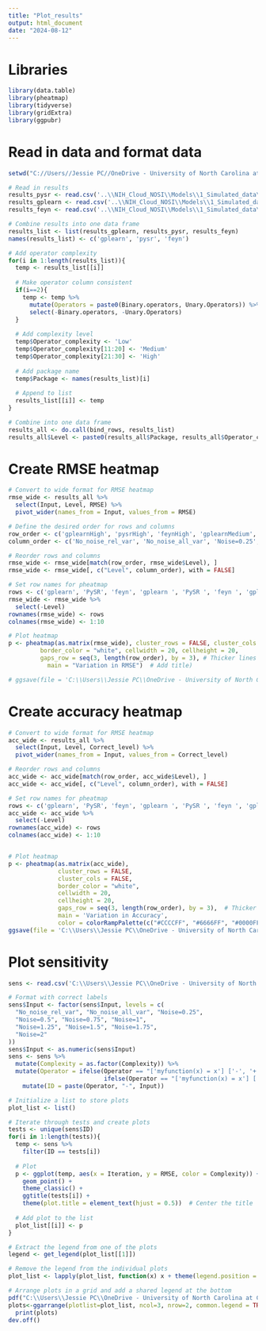 ```yaml
---
title: "Plot_results"
output: html_document
date: "2024-08-12"
---
```

# Libraries
```r
library(data.table)
library(pheatmap)
library(tidyverse)
library(gridExtra)
library(ggpubr)
```

# Read in data and format data
```r
setwd("C://Users//Jessie PC//OneDrive - University of North Carolina at Chapel Hill//Symbolic_regression_github//NIH_Cloud_NOSI")

# Read in results
results_pysr <- read.csv('..\\NIH_Cloud_NOSI\\Models\\1_Simulated_data\\pysr\\results_pysr.csv')
results_gplearn <- read.csv('..\\NIH_Cloud_NOSI\\Models\\1_Simulated_data\\gplearn\\results_gplearn.csv')
results_feyn <- read.csv('..\\NIH_Cloud_NOSI\\Models\\1_Simulated_data\\feyn\\results_feyn.csv')

# Combine results into one data frame
results_list <- list(results_gplearn, results_pysr, results_feyn)
names(results_list) <- c('gplearn', 'pysr', 'feyn')

# Add operator complexity
for(i in 1:length(results_list)){
  temp <- results_list[[i]]
  
  # Make operator column consistent
  if(i==2){
    temp <- temp %>%
      mutate(Operators = paste0(Binary.operators, Unary.Operators)) %>%
      select(-Binary.operators, -Unary.Operators)
  }
  
  # Add complexity level
  temp$Operator_complexity <- 'Low'
  temp$Operator_complexity[11:20] <- 'Medium'
  temp$Operator_complexity[21:30] <- 'High'
  
  # Add package name
  temp$Package <- names(results_list)[i]
  
  # Append to list 
  results_list[[i]] <- temp
}

# Combine into one data frame
results_all <- do.call(bind_rows, results_list)
results_all$Level <- paste0(results_all$Package, results_all$Operator_complexity)
```

# Create RMSE heatmap
```r
# Convert to wide format for RMSE heatmap
rmse_wide <- results_all %>%
  select(Input, Level, RMSE) %>%
  pivot_wider(names_from = Input, values_from = RMSE) 

# Define the desired order for rows and columns
row_order <- c('gplearnHigh', 'pysrHigh', 'feynHigh', 'gplearnMedium', 'pysrMedium', 'feynMedium', 'gplearnLow','pysrLow','feynLow')
column_order <- c('No_noise_rel_var', 'No_noise_all_var', 'Noise=0.25', 'Noise=0.5', 'Noise=0.75', 'Noise=1', 'Noise=1.25', 'Noise=1.5', 'Noise=1.75', 'Noise=2')

# Reorder rows and columns
rmse_wide <- rmse_wide[match(row_order, rmse_wide$Level), ]
rmse_wide <- rmse_wide[, c("Level", column_order), with = FALSE]

# Set row names for pheatmap
rows <- c('gplearn', 'PySR', 'feyn', 'gplearn ', 'PySR ', 'feyn ', 'gplearn  ', 'PySR  ', 'feyn  ')
rmse_wide <- rmse_wide %>%
  select(-Level)
rownames(rmse_wide) <- rows
colnames(rmse_wide) <- 1:10

# Plot heatmap
p <- pheatmap(as.matrix(rmse_wide), cluster_rows = FALSE, cluster_cols = FALSE, 
         border_color = "white", cellwidth = 20, cellheight = 20, 
         gaps_row = seq(3, length(row_order), by = 3), # Thicker lines every 3 rows)
           main = "Variation in RMSE")  # Add title) 

# ggsave(file = 'C:\\Users\\Jessie PC\\OneDrive - University of North Carolina at Chapel Hill\\Symbolic_regression_github\\NIH_Cloud_NOSI\\images\\1_Simulated_data\\All_results\\rmse_heatmap.png', p, width = 4, height = 4)
```

# Create accuracy heatmap
```r
# Convert to wide format for RMSE heatmap
acc_wide <- results_all %>%
  select(Input, Level, Correct_level) %>%
  pivot_wider(names_from = Input, values_from = Correct_level) 

# Reorder rows and columns
acc_wide <- acc_wide[match(row_order, acc_wide$Level), ]
acc_wide <- acc_wide[, c("Level", column_order), with = FALSE]

# Set row names for pheatmap
rows <- c('gplearn', 'PySR', 'feyn', 'gplearn ', 'PySR ', 'feyn ', 'gplearn  ', 'PySR  ', 'feyn  ')
acc_wide <- acc_wide %>%
  select(-Level)
rownames(acc_wide) <- rows
colnames(acc_wide) <- 1:10


# Plot heatmap
p <- pheatmap(as.matrix(acc_wide), 
              cluster_rows = FALSE, 
              cluster_cols = FALSE, 
              border_color = "white", 
              cellwidth = 20, 
              cellheight = 20, 
              gaps_row = seq(3, length(row_order), by = 3),  # Thicker lines every 3 rows
              main = 'Variation in Accuracy',
              color = colorRampPalette(c("#CCCCFF", "#6666FF", "#0000FF", "#000066"))(4)) # Light red to red color scale
ggsave(file = 'C:\\Users\\Jessie PC\\OneDrive - University of North Carolina at Chapel Hill\\Symbolic_regression_github\\NIH_Cloud_NOSI\\images\\1_Simulated_data\\All_results\\accuracy_heatmap.png', p, width = 4, height = 4)
```

# Plot sensitivity 
```r
sens <- read.csv('C:\\Users\\Jessie PC\\OneDrive - University of North Carolina at Chapel Hill\\Symbolic_regression_github\\NIH_Cloud_NOSI\\Models\\1_Simulated_data\\pysr\\Sensitivity\\pysr_RMSE_sensitivity.csv')

# Format with correct labels
sens$Input <- factor(sens$Input, levels = c(
  "No_noise_rel_var", "No_noise_all_var", "Noise=0.25", 
  "Noise=0.5", "Noise=0.75", "Noise=1", 
  "Noise=1.25", "Noise=1.5", "Noise=1.75", 
  "Noise=2"
))
sens$Input <- as.numeric(sens$Input)
sens <- sens %>%
  mutate(Complexity = as.factor(Complexity)) %>%
  mutate(Operator = ifelse(Operator == "['myfunction(x) = x'] ['-', '+']", "Low", 
                           ifelse(Operator == "['myfunction(x) = x'] ['-', '+', '*', '/']", "Medium", "High"))) %>%
    mutate(ID = paste(Operator, "-", Input))

# Initialize a list to store plots
plot_list <- list()

# Iterate through tests and create plots
tests <- unique(sens$ID)
for(i in 1:length(tests)){
  temp <- sens %>%
    filter(ID == tests[i])
  
  # Plot
  p <- ggplot(temp, aes(x = Iteration, y = RMSE, color = Complexity)) +
    geom_point() +
    theme_classic() + 
    ggtitle(tests[i]) +
    theme(plot.title = element_text(hjust = 0.5))  # Center the title
  
  # Add plot to the list
  plot_list[[i]] <- p
}

# Extract the legend from one of the plots
legend <- get_legend(plot_list[[1]])

# Remove the legend from the individual plots
plot_list <- lapply(plot_list, function(x) x + theme(legend.position = "none"))

# Arrange plots in a grid and add a shared legend at the bottom
pdf("C:\\Users\\Jessie PC\\OneDrive - University of North Carolina at Chapel Hill\\Symbolic_regression_github\\NIH_Cloud_NOSI\\images\\1_Simulated_data\\pysr\\sensitivity_plots.pdf", width = 11, height = 8)
plots<-ggarrange(plotlist=plot_list, ncol=3, nrow=2, common.legend = TRUE, legend="bottom")
  print(plots)
dev.off()

```



